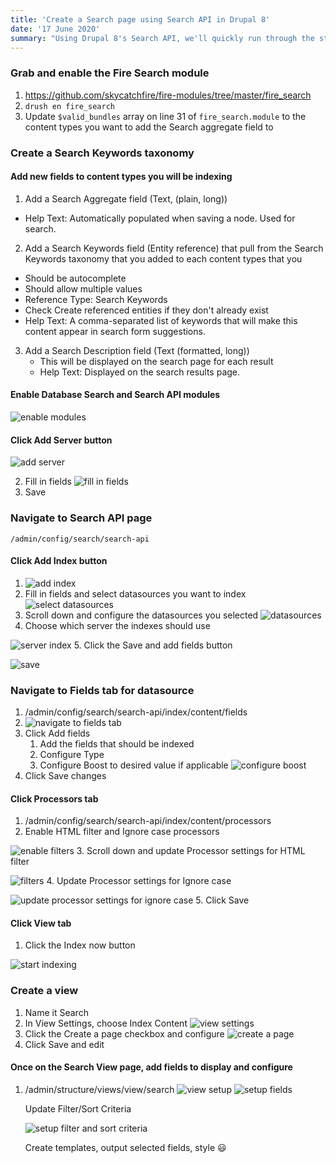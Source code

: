 ```yaml
---
title: 'Create a Search page using Search API in Drupal 8'
date: '17 June 2020'
summary: "Using Drupal 8's Search API, we'll quickly run through the steps for building a search page."
---
```


### Grab and enable the Fire Search module

1. https://github.com/skycatchfire/fire-modules/tree/master/fire_search
2. `drush en fire_search`
3. Update `$valid_bundles` array on line 31 of  `fire_search.module` to the content types you want to add the Search aggregate field to

### Create a Search Keywords taxonomy

#### Add new fields to content types you will be indexing

1. Add a Search Aggregate field (Text, (plain, long))
  - Help Text: Automatically populated when saving a node. Used for search.
2. Add a Search Keywords field (Entity reference) that pull from the Search Keywords taxonomy that you added to each content types that you
  - Should be autocomplete
  - Should allow multiple values
  - Reference Type: Search Keywords
  - Check Create referenced entities if they don't already exist
  - Help Text: A comma-separated list of keywords that will make this content appear in search form suggestions.
3. Add a Search Description field (Text (formatted, long))
	- This will be displayed on the search page for each result
	- Help Text: Displayed on the search results page.

#### Enable Database Search and Search API modules

![enable modules](./search-api-tutorial-1.png)

#### Click Add Server button

![add server](./search-api-tutorial-2.png)

2. Fill in fields ![fill in fields](./search-api-tutorial-3.png)
3. Save

### Navigate to Search API page

`/admin/config/search/search-api`

#### Click Add Index button

1. ![add index](./search-api-tutorial-4.png)
2. Fill in fields and select datasources you want to index
![select datasources](./search-api-tutorial-5.png)
3. Scroll down and configure the datasources you selected
![datasources](./search-api-tutorial-6.png)
4. Choose which server the indexes should use

![server index](./search-api-tutorial-7.png)
5. Click the Save and add fields button

![save](./search-api-tutorial-8.png)

### Navigate to Fields tab for datasource

1. /admin/config/search/search-api/index/content/fields
2. ![navigate to fields tab](./search-api-tutorial-9.png)
3. Click Add fields
   1. Add the fields that should be indexed
   2. Configure Type
   3. Configure Boost to desired value if applicable
![configure boost](./search-api-tutorial-10.png)
4. Click Save changes

#### Click Processors tab

1. /admin/config/search/search-api/index/content/processors
2. Enable HTML filter and Ignore case processors

![enable filters](./search-api-tutorial-11.png)
3. Scroll down and update Processor settings for HTML filter

![filters](./search-api-tutorial-12.png)
4. Update Processor settings for Ignore case

![update processor settings for ignore case](./search-api-tutorial-13.png)
5. Click Save

#### Click View tab

1. Click the Index now button

![start indexing](./search-api-tutorial-14.png)

### Create a view

1. Name it Search
2. In View Settings, choose Index Content ![view settings](./search-api-tutorial-15.png)
3. Click the Create a page checkbox and configure ![create a page](./search-api-tutorial-16.png)
4. Click Save and edit

#### Once on the Search View page, add fields to display and configure

1. /admin/structure/views/view/search ![view setup](./search-api-tutorial-17.png) ![setup fields](./search-api-tutorial-18.png)

   Update Filter/Sort Criteria 

   ![setup filter and sort criteria](./search-api-tutorial-19.png)

   Create templates, output selected fields, style 😃